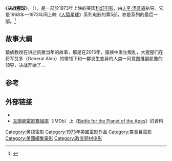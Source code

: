 {{他用
|subject=1973年电影''Battle for the Planet of the Apes''
|other=2001年电影''the Planet of the Apes''
|決戰猩球 (2001年電影)
}}
{{Infobox Film
| name               = 决战猩球
| original_name      = Battle for the Planet of the Apes
| image              = Battle for the Planet of the Apes.jpg
| cn_image           = 
| hk_image           = 
| tw_image           = 
| caption            = 
| director           = J·李·汤普森
| executive_producer =
| producer           = Arthur P. Jacobs
| writer             = 
| screenplay         = John William Corrington<br />Joyce Hooper Corrington
| story              = Paul Dehn
| based on           = 
| narrator           = 
| production_supervisor = 
| starring           = [[罗迪·麦克道尔|罗迪·麦克道尔]]<br />[[克劳德·艾金斯|克劳德·艾金斯]]<br />[[纳塔丽·特伦黛|纳塔丽·特伦黛]]
| music              = Leonard Rosenman
| maintheme          =
| opentheme          =
| endtheme           =
| cinematography     = Richard H. Kline
| editing            = Alan L. Jaggs<br />John C. Horger
| sound              =
| studio             = APJAC Productions
| distributor        = [[20世纪福克斯|20世纪福克斯]]
| released           = 1973-06-15
| sec-title          = 
| rate               = 
| runtime            = 93分钟<small>（USA: 96 分钟(extended version)；UK: 86 分钟）</small>
| country            = {{美國電影產地}}
| language           = 英语
| imdb_id            = 
| amg_id             = 
| budget             = [[美元|US$]]1,700,000 (estimate)
| gross              = US$ 8,844,595
| preceded_by        = [[征服猩球|征服猩球]]
| followed_by        = 
| cn_name            = 
| hk_name            = 
| tw_name            = 
}}

《'''决战猩球'''》，（{{lang-en|''Battle for the Planet of the Apes''}}），是一部於1973年上映的美国[[科幻电影|科幻电影]]，由[[J·李·汤普森|J·李·汤普森]]执导。它是1968年—1973年间上映《[[人猿星球|人猿星球]]》系列电影的第5部，亦是系列的最后一部。<ref>{{Cite web| url=http://www.mediacircus.net/pota.html| title=Those Damned Dirty Apes!| accessdate=2011-08-03| publisher=www.mediacircus.net| archive-date=2019-09-04| archive-url=https://web.archive.org/web/20190904074713/http://www.mediacircus.net/pota.html| dead-url=no}}</ref> 

== 故事大綱 ==
猿族教授在讲述凯撒当年的故事，那是在2015年，猿族中发生叛乱，大猩猩们在将军艾多（General Aldo）的带领下和一群发生变异的人类一同意图推翻凯撒的领导，决战开始了...

== 参考 ==
{{Reflist}}

== 外部链接 ==
* {{Douban|title=决战猩球}}
* [[互聯網電影數據庫|互聯網電影數據庫]]（IMDb）上《[http://www.imdb.com/title/tt0069768/ Battle for the Planet of the Apes]{{Wayback|url=http://www.imdb.com/title/tt0069768/ |date=20111225035401 }}》的資料

{{人猿星球|cat|影}}

{{DEFAULTSORT:Battle for the Planet of the Apes}}
[[Category:英語電影|Category:英語電影]]
[[Category:1973年美國電影作品|Category:1973年美國電影作品]]
[[Category:靈長目電影|Category:靈長目電影]]
[[Category:美國續集電影|Category:美國續集電影]]
[[Category:政变题材电影|Category:政变题材电影]]